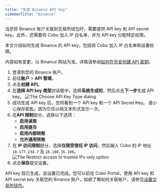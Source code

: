 ```yaml
---
title: "生成 Binance API key"
sidebarTitle: "Binance"
---
```


当您将 Binance 账户关联到交易所钱包时，需要提供 API key 和 API secret key。此外，还需要将 Cobo 加入 IP 白名单，并为 API key 分配特定权限。

本文介绍如何生成 Binance 的 API key，包括将 Cobo 加入 IP 白名单和设置权限。

<Note>内容如有变更，以 Binance 网站为准。详情请参阅<a href="https://www.binance.com/en/support/faq/how-to-create-api-keys-on-binance-360002502072">如何在币安创建 API 密钥</a>。</Note>

1. 登录到您的 Binance 账户。
2. 前往**账户** > **API 管理**。
3. 点击**创建 API**。
4. 在**选择 API key 类型**对话框中，选择**系统生成的**，然后点击**下一步**生成 API key。
    <img src="/en/images/exchange-wallet/binance2.png" className="screenshot_modal" alt="The Choose API Key Type dialog" />
5. 成功生成 API key 后，您将看到一个 API key 和一个 API Secret Key。
    <Note>请小心保存密匙，因为它仅以纯文本形式显示一次。</Note>
6. 在**API 限制**部分，选择以下选项：
    - **启用读取**
    - **启用提币**
    - **启用内部转账**
    - **允许通用转账**
7. 在 **IP 访问限制**部分，选择**仅限受信任 IP 访问**，然后输入 Cobo 的 IP 地址 `18.177.234.7` 及 `18.180.16.190`。
    <img src="/en/images/exchange-wallet/binance.png" className="screenshot_full_screen" alt="The Restrict access to trusted IPs only option" />
8. 点击**保存**提交设置。

API key 现已生成，且设置已完成。您可以前往 Cobo Portal，使用 API key 和 API secret key 关联您的 Binance 账户。如欲了解如何关联账户，请参见[设置交易所钱包](/cn/portal/exchange-wallets/set-up)。 


